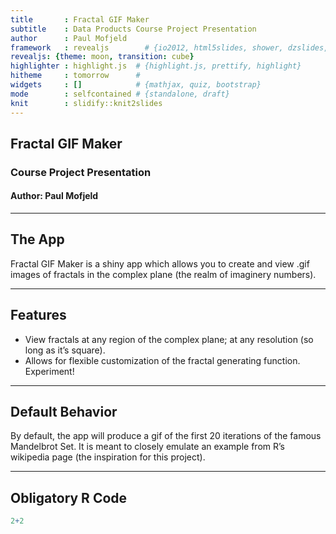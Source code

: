 ```yaml
---
title       : Fractal GIF Maker
subtitle    : Data Products Course Project Presentation
author      : Paul Mofjeld
framework   : revealjs        # {io2012, html5slides, shower, dzslides, ...}
revealjs: {theme: moon, transition: cube}
highlighter : highlight.js  # {highlight.js, prettify, highlight}
hitheme     : tomorrow      # 
widgets     : []            # {mathjax, quiz, bootstrap}
mode        : selfcontained # {standalone, draft}
knit        : slidify::knit2slides
---
```


## Fractal GIF Maker

### Course Project Presentation

#### Author: Paul Mofjeld

---

## The App

Fractal GIF Maker is a shiny app which allows you to create and view .gif images of fractals in the complex plane (the realm of imaginery numbers).

---

## Features

* View fractals at any region of the complex plane; at any resolution (so long as it's square).
* Allows for flexible customization of the fractal generating function. Experiment!

---

## Default Behavior

By default, the app will produce a gif of the first 20 iterations of the famous Mandelbrot Set. It is meant to closely emulate an example from R's wikipedia page (the inspiration for this project).

---

## Obligatory R Code

```r
2+2
```